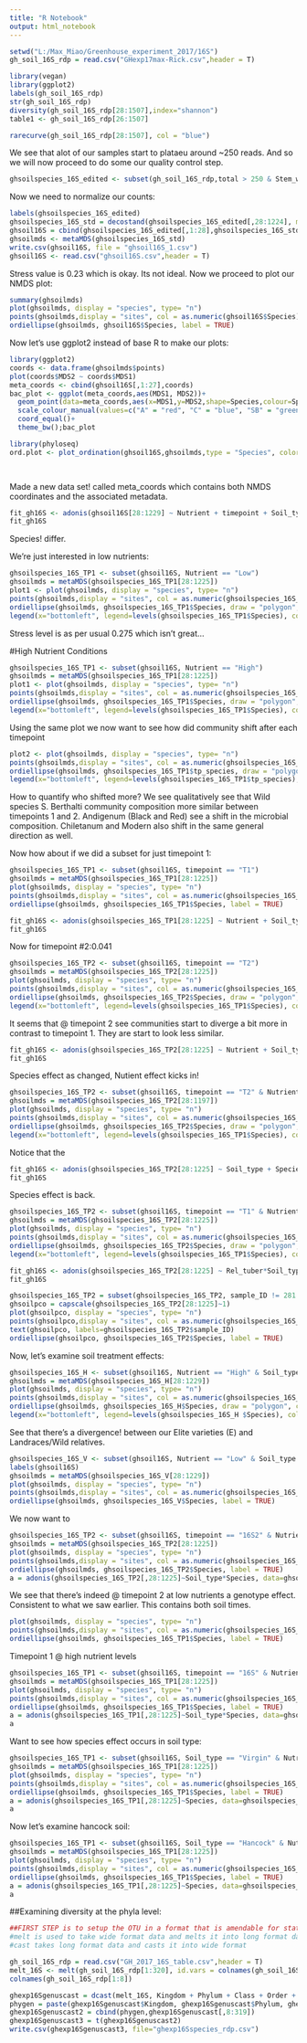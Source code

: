 ---
title: "R Notebook"
output: html_notebook 
---


```{r}
setwd("L:/Max_Miao/Greenhouse_experiment_2017/16S")
gh_soil_16S_rdp = read.csv("GHexp17max-Rick.csv",header = T)

library(vegan)
library(ggplot2)
labels(gh_soil_16S_rdp)
str(gh_soil_16S_rdp)
diversity(gh_soil_16S_rdp[28:1507],index="shannon")
table1 <- gh_soil_16S_rdp[26:1507]

rarecurve(gh_soil_16S_rdp[28:1507], col = "blue")
```
We see that alot of our samples start to plataeu around ~250 reads. And so we will now proceed to do some our quality control step. 

```{r}
ghsoilspecies_16S_edited <- subset(gh_soil_16S_rdp,total > 250 & Stem_width > 0 & Soil_type != "Sterile")
```

Now we need to normalize our counts:

```{r}
labels(ghsoilspecies_16S_edited)
ghsoilspecies_16S_std = decostand(ghsoilspecies_16S_edited[,28:1224], method = "total")
ghsoil16S = cbind(ghsoilspecies_16S_edited[,1:28],ghsoilspecies_16S_std)
ghsoilmds <- metaMDS(ghsoilspecies_16S_std)
write.csv(ghsoil16S, file = "ghsoil16S_1.csv")
ghsoil16S <- read.csv("ghsoil16S.csv",header = T)
```

Stress value is 0.23 which is okay. Its not ideal. 
Now we proceed to plot our NMDS plot: 
```{r}
summary(ghsoilmds)
plot(ghsoilmds, display = "species", type= "n")
points(ghsoilmds,display = "sites", col = as.numeric(ghsoil16S$Species))
ordiellipse(ghsoilmds, ghsoil16S$Species, label = TRUE)
```


Now let's use ggplot2 instead of base R to make our plots:

```{r}
library(ggplot2)
coords <- data.frame(ghsoilmds$points)
plot(coords$MDS2 ~ coords$MDS1)
meta_coords <- cbind(ghsoil16S[,1:27],coords)
bac_plot <- ggplot(meta_coords,aes(MDS1, MDS2))+
  geom_point(data=meta_coords,aes(x=MDS1,y=MDS2,shape=Species,colour=Species),size=4)+
  scale_colour_manual(values=c("A" = "red", "C" = "blue", "SB" = "green", "E" = "Purple"))+
  coord_equal()+
  theme_bw();bac_plot

library(phyloseq)
ord.plot <- plot_ordination(ghsoil16S,ghsoilmds,type = "Species", color = "Soil_type")

  
```
Made a new data set! called meta_coords which contains both NMDS coordinates and the associated metadata. 



```{r}
fit_gh16S <- adonis(ghsoil16S[28:1229] ~ Nutrient + timepoint + Soil_type + Species, data = ghsoil16S, permutations = 999)
fit_gh16S
```
Species! differ. 

We're just interested in low nutrients:
```{r}
ghsoilspecies_16S_TP1 <- subset(ghsoil16S, Nutrient == "Low")
ghsoilmds = metaMDS(ghsoilspecies_16S_TP1[28:1225])
plot1 <- plot(ghsoilmds, display = "species", type= "n")
points(ghsoilmds,display = "sites", col = as.numeric(ghsoilspecies_16S_TP1$Species), pch = 20)
ordiellipse(ghsoilmds, ghsoilspecies_16S_TP1$Species, draw = "polygon", col=1:4, border=1:4, alpha=63, label = F)
legend(x="bottomleft", legend=levels(ghsoilspecies_16S_TP1$Species), col=1:4, pch=20)
```
Stress level is as per usual 0.275 which isn't great...


#High Nutrient Conditions

```{r}
ghsoilspecies_16S_TP1 <- subset(ghsoil16S, Nutrient == "High")
ghsoilmds = metaMDS(ghsoilspecies_16S_TP1[28:1225])
plot1 <- plot(ghsoilmds, display = "species", type= "n")
points(ghsoilmds,display = "sites", col = as.numeric(ghsoilspecies_16S_TP1$Species), pch = 20)
ordiellipse(ghsoilmds, ghsoilspecies_16S_TP1$Species, draw = "polygon", col=1:4, border=1:4, alpha=63, label = F)
legend(x="bottomleft", legend=levels(ghsoilspecies_16S_TP1$Species), col=1:4, pch=20)
```


Using the same plot we now want to see how did community shift after each timepoint

```{r}
plot2 <- plot(ghsoilmds, display = "species", type= "n")
points(ghsoilmds,display = "sites", col = as.numeric(ghsoilspecies_16S_TP1$tp_species), pch = 20)
ordiellipse(ghsoilmds, ghsoilspecies_16S_TP1$tp_species, draw = "polygon", col=1:8, border=1:8, alpha=63, label = F)
legend(x="bottomleft", legend=levels(ghsoilspecies_16S_TP1$tp_species), col=1:8, pch=20)
```

How to quantify who shifted more? We see qualitatively see that Wild species S. Berthalti community composition more similar between timepoints 1 and 2. Andigenum (Black and Red) see a shift in the microbial composition. Chiletanum and Modern also shift in the same general direction as well. 


Now how about if we did a subset for just timepoint 1:

```{r}
ghsoilspecies_16S_TP1 <- subset(ghsoil16S, timepoint == "T1")
ghsoilmds = metaMDS(ghsoilspecies_16S_TP1[28:1225])
plot(ghsoilmds, display = "species", type= "n")
points(ghsoilmds,display = "sites", col = as.numeric(ghsoilspecies_16S_TP1$Species),pch = 20)
ordiellipse(ghsoilmds, ghsoilspecies_16S_TP1$Species, label = TRUE)

```

```{r}
fit_gh16S <- adonis(ghsoilspecies_16S_TP1[28:1225] ~ Nutrient + Soil_type + Species, data = ghsoilspecies_16S_TP1, permutations = 999)
fit_gh16S
```


Now for timepoint #2:0.041

```{r}
ghsoilspecies_16S_TP2 <- subset(ghsoil16S, timepoint == "T2")
ghsoilmds = metaMDS(ghsoilspecies_16S_TP2[28:1225])
plot(ghsoilmds, display = "species", type= "n")
points(ghsoilmds,display = "sites", col = as.numeric(ghsoilspecies_16S_TP2$Species), pch = 20)
ordiellipse(ghsoilmds, ghsoilspecies_16S_TP2$Species, draw = "polygon", col=1:4, border=1:4, alpha=63, label = F)
legend(x="bottomleft", legend=levels(ghsoilspecies_16S_TP1$Species), col=1:4, pch=20)
```

It seems that @ timepoint 2 see communities start to diverge a bit more in contrast to timepoint 1. They are start to look less similar. 

```{r}
fit_gh16S <- adonis(ghsoilspecies_16S_TP2[28:1225] ~ Nutrient + Soil_type + Species, data = ghsoilspecies_16S_TP2, permutations = 999)
fit_gh16S
```
Species effect as changed, Nutient effect kicks in!

```{r}
ghsoilspecies_16S_TP2 <- subset(ghsoil16S, timepoint == "T2" & Nutrient == "Low")
ghsoilmds = metaMDS(ghsoilspecies_16S_TP2[28:1197])
plot(ghsoilmds, display = "species", type= "n")
points(ghsoilmds,display = "sites", col = as.numeric(ghsoilspecies_16S_TP2$Species), pch = 20)
ordiellipse(ghsoilmds, ghsoilspecies_16S_TP2$Species, draw = "polygon", col=1:4, border=1:4, alpha=63, label = F)
legend(x="bottomleft", legend=levels(ghsoilspecies_16S_TP1$Species), col=1:4, pch=20)
```

Notice that the 

```{r}
fit_gh16S <- adonis(ghsoilspecies_16S_TP2[28:1225] ~ Soil_type + Species, data = ghsoilspecies_16S_TP2, permutations = 999)
fit_gh16S
```
Species effect is back. 

```{r}
ghsoilspecies_16S_TP2 <- subset(ghsoil16S, timepoint == "T1" & Nutrient == "High")
ghsoilmds = metaMDS(ghsoilspecies_16S_TP2[28:1225])
plot(ghsoilmds, display = "species", type= "n")
points(ghsoilmds,display = "sites", col = as.numeric(ghsoilspecies_16S_TP2$Species), pch = 20)
ordiellipse(ghsoilmds, ghsoilspecies_16S_TP2$Species, draw = "polygon", col=1:4, border=1:4, alpha=63, label = F)
legend(x="bottomleft", legend=levels(ghsoilspecies_16S_TP1$Species), col=1:4, pch=20)
```



```{r}
fit_gh16S <- adonis(ghsoilspecies_16S_TP2[28:1225] ~ Rel_tuber*Soil_type, data = ghsoilspecies_16S_TP2, permutations = 999)
fit_gh16S
```



```{r}
ghsoilspecies_16S_TP2 = subset(ghsoilspecies_16S_TP2, sample_ID != 281 & sample_ID != 284)
ghsoilpco = capscale(ghsoilspecies_16S_TP2[28:1225]~1)
plot(ghsoilpco, display = "species", type= "n")
points(ghsoilpco,display = "sites", col = as.numeric(ghsoilspecies_16S_TP2$Species))
text(ghsoilpco, labels=ghsoilspecies_16S_TP2$sample_ID)
ordiellipse(ghsoilpco, ghsoilspecies_16S_TP2$Species, label = TRUE)
```

Now, let's examine soil treatment effects:

```{r}
ghsoilspecies_16S_H <- subset(ghsoil16S, Nutrient == "High" & Soil_type == "Field")
ghsoilmds = metaMDS(ghsoilspecies_16S_H[28:1229])
plot(ghsoilmds, display = "species", type= "n")
points(ghsoilmds,display = "sites", col = as.numeric(ghsoilspecies_16S_H $Species), pch = 20)
ordiellipse(ghsoilmds, ghsoilspecies_16S_H$Species, draw = "polygon", col=1:4, border=1:4, alpha=63, label = F)
legend(x="bottomleft", legend=levels(ghsoilspecies_16S_H $Species), col=1:4, pch=20)
```

See that there's a divergence! between our Elite varieties (E) and Landraces/Wild relatives. 

```{r}
ghsoilspecies_16S_V <- subset(ghsoil16S, Nutrient == "Low" & Soil_type == "Virgin")
labels(ghsoil16S)
ghsoilmds = metaMDS(ghsoilspecies_16S_V[28:1229])
plot(ghsoilmds, display = "species", type= "n")
points(ghsoilmds,display = "sites", col = as.numeric(ghsoilspecies_16S_V$Species))
ordiellipse(ghsoilmds, ghsoilspecies_16S_V$Species, label = TRUE)
```

We now want to 

```{r}
ghsoilspecies_16S_TP2 <- subset(ghsoil16S, timepoint == "16S2" & Nutrient == "High")
ghsoilmds = metaMDS(ghsoilspecies_16S_TP2[28:1225])
plot(ghsoilmds, display = "species", type= "n")
points(ghsoilmds,display = "sites", col = as.numeric(ghsoilspecies_16S_TP2$Species))
ordiellipse(ghsoilmds, ghsoilspecies_16S_TP2$Species, label = TRUE)
a = adonis(ghsoilspecies_16S_TP2[,28:1225]~Soil_type*Species, data=ghsoilspecies_16S_TP2, perm=999)
```

We see that there's indeed @ timepoint 2 at low nutrients a genotype effect. Consistent to what we saw earlier. This contains both soil times. 

```{r}
plot(ghsoilmds, display = "species", type= "n")
points(ghsoilmds,display = "sites", col = as.numeric(ghsoilspecies_16S_TP1$Species))
ordiellipse(ghsoilmds, ghsoilspecies_16S_TP1$Species, label = TRUE)
```

Timepoint 1 @ high nutrient levels
```{r}
ghsoilspecies_16S_TP1 <- subset(ghsoil16S, timepoint == "16S" & Nutrient == "Low")
ghsoilmds = metaMDS(ghsoilspecies_16S_TP1[28:1225])
plot(ghsoilmds, display = "species", type= "n")
points(ghsoilmds,display = "sites", col = as.numeric(ghsoilspecies_16S_TP1$Species))
ordiellipse(ghsoilmds, ghsoilspecies_16S_TP1$Species, label = TRUE)
a = adonis(ghsoilspecies_16S_TP1[,28:1225]~Soil_type*Species, data=ghsoilspecies_16S_TP1, perm=999)
a
```

Want to see how species effect occurs in soil type:


```{r}
ghsoilspecies_16S_TP1 <- subset(ghsoil16S, Soil_type == "Virgin" & Nutrient == "High")
ghsoilmds = metaMDS(ghsoilspecies_16S_TP1[28:1225])
plot(ghsoilmds, display = "species", type= "n")
points(ghsoilmds,display = "sites", col = as.numeric(ghsoilspecies_16S_TP1$Species))
ordiellipse(ghsoilmds, ghsoilspecies_16S_TP1$Species, label = TRUE)
a = adonis(ghsoilspecies_16S_TP1[,28:1225]~Species, data=ghsoilspecies_16S_TP1, perm=999)
a
```

Now let's examine hancock soil: 

```{r}
ghsoilspecies_16S_TP1 <- subset(ghsoil16S, Soil_type == "Hancock" & Nutrient == "Low")
ghsoilmds = metaMDS(ghsoilspecies_16S_TP1[28:1225])
plot(ghsoilmds, display = "species", type= "n")
points(ghsoilmds,display = "sites", col = as.numeric(ghsoilspecies_16S_TP1$Species))
ordiellipse(ghsoilmds, ghsoilspecies_16S_TP1$Species, label = TRUE)
a = adonis(ghsoilspecies_16S_TP1[,28:1225]~Species, data=ghsoilspecies_16S_TP1, perm=999)
a
```

##Examining diversity at the phyla level: 

```{r}
##FIRST STEP is to setup the OTU in a format that is amendable for statistical analysis
#melt is used to take wide format data and melts it into long format data
#cast takes long format data and casts it into wide format 

gh_soil_16S_rdp = read.csv("GH_2017_16S_table.csv",header = T)
melt_16S <- melt(gh_soil_16S_rdp[1:320], id.vars = colnames(gh_soil_16S_rdp[1:8]))
colnames(gh_soil_16S_rdp[1:8])

ghexp16Sgenuscast = dcast(melt_16S, Kingdom + Phylum + Class + Order + Family + Genus + Species ~ variable, fun.aggregate = sum)
phygen = paste(ghexp16Sgenuscast$Kingdom, ghexp16Sgenuscast$Phylum, ghexp16Sgenuscast$Class,ghexp16Sgenuscast$Order, ghexp16Sgenuscast$Family, ghexp16Sgenuscast$Genus,ghexp16Sgenuscast$Species,ghexp16Sgenuscast$taxonomy)
ghexp16Sgenuscast2 = cbind(phygen,ghexp16Sgenuscast[,8:319])
ghexp16Sgenuscast3 = t(ghexp16Sgenuscast2)
write.csv(ghexp16Sgenuscast3, file="ghexp16Sspecies_rdp.csv")
```

